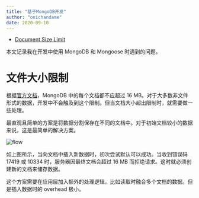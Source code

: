 ```yaml
---
title: "基于MongoDB开发"
author: "onichandame"
date: 2020-09-10
---
```


<!-- vim-markdown-toc GFM -->

- [Document Size Limit](#document-size-limit)

<!-- vim-markdown-toc -->

本文记录我在开发中使用 MongoDB 和 Mongoose 时遇到的问题。

# 文件大小限制

根据[官方文档](https://docs.mongodb.com/manual/core/document/#document-size-limit)，MongoDB 中的每个文档都不应超过 16 MB。对于大多数非文件形式的数据，开发中不会触及到这个限制。但当文档大小超出限制时，就需要做一些处理。

最直观且简单的方案是将数据分割保存在不同的文档中。对于初始文档较小的数据来说，这是最简单的解决方案。

![flow](/image/split-document.png)

如上图所示，当向文档中插入新数据时，初次尝试默认可以成功。当收到错误码 17419 或 10334 时，服务器因最终文档会超过 16 MB 而拒绝请求。这时就必须创建新的文档来储存数据。

这个方案需要在应用层加入额外的处理逻辑，比如读取时融合多个文档的数据。但是插入数据时的 overhead 极小。
